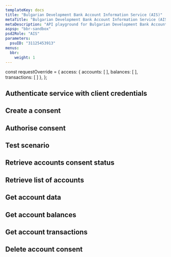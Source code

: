 ```yaml
---
templateKey: docs
title: "Bulgarian Development Bank Account Information Service (AIS)"
metaTitle: "Bulgarian Development Bank Account Information Service (AIS)"
metaDescription: "API playground for Bulgarian Development Bank Account Information Service (AIS)"
aspsp: "bbr-sandbox"
psd2Role: "AIS"
parameters:
  psuID: "31125453913"
menus:
  bbr: 
    weight: 1
---
```



const requestOverride = {
access: {
            accounts: [
            ],
            balances: [
            ],
            transactions: [
            ]
          },
          };



  <step>

  ## Authenticate service with client credentials

  <CreateClientCredentialsToken/>
  </step>
  <step>

  ## Create a consent

  <StepCreateAccountConsent requestOverride={requestOverride} />
  </step>
  <step>

  ## Authorise consent

  <AuthoriseStep/>
  </step>
  <step>

  ## Test scenario

  <AccountMockData scenarios={bbrAISScenarios} />
  </step>
  <step>

  ## Retrieve accounts consent status

  <AccountConsentStatus/>
  </step>
  <step>

  ## Retrieve list of accounts

  <StepAccounts/>
  </step>
  <step>

  ## Get account data

  <StepAccount/>
  </step>
  <step>

  ## Get account balances

  <StepBalances/>
  </step>
  <step>

  ## Get account transactions

  <StepTransactions/>
  </step>
  <step>

  ## Delete account consent

  <DeleteAccountConsent/>
  </step>

